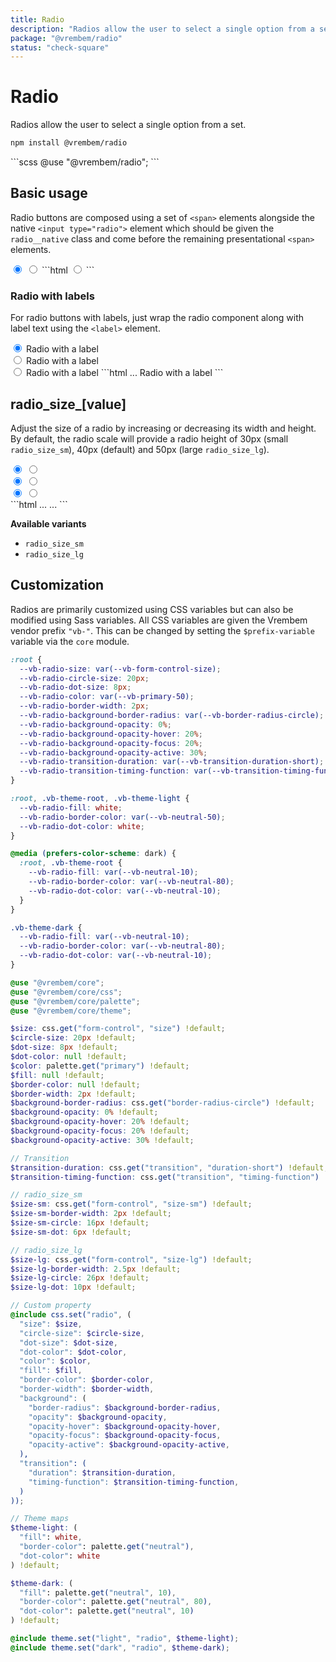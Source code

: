 ```yaml
---
title: Radio
description: "Radios allow the user to select a single option from a set."
package: "@vrembem/radio"
status: "check-square"
---
```



# Radio

Radios allow the user to select a single option from a set.

```sh
npm install @vrembem/radio
```

<CodeExample lang="scss">
  ```scss
  @use "@vrembem/radio";
  ```
</CodeExample>

## Basic usage

Radio buttons are composed using a set of `<span>` elements alongside the native `<input type="radio">` element which should be given the `radio__native` class and come before the remaining presentational `<span>` elements.

<CodeExample>
  <Fragment slot="output">
    <span class="radio">
      <input type="radio" class="radio__native" name="example-1" value="1" checked />
      <span class="radio__background">
        <span class="radio__circle">
          <span class="radio__dot"></span>
        </span>
      </span>
    </span>
    <span class="radio">
      <input type="radio" class="radio__native" name="example-1" value="2" />
      <span class="radio__background">
        <span class="radio__circle">
          <span class="radio__dot"></span>
        </span>
      </span>
    </span>
  </Fragment>
  ```html
  <span class="radio">
    <input type="radio" class="radio__native">
    <span class="radio__background">
      <span class="radio__circle">
        <span class="radio__dot"></span>
      </span>
    </span>
  </span>
  ```
</CodeExample>

### Radio with labels

For radio buttons with labels, just wrap the radio component along with label text using the `<label>` element.

<CodeExample>
  <Fragment slot="output">
    <label class="display-inline-flex flex-align-center flex-gap-xs">
      <span class="radio">
        <input type="radio" class="radio__native" name="example-2" value="1" checked />
        <span class="radio__background">
          <span class="radio__circle">
            <span class="radio__dot"></span>
          </span>
        </span>
      </span>
      <span>Radio with a label</span>
    </label>
    <br />
    <label class="display-inline-flex flex-align-center flex-gap-xs">
      <span class="radio">
        <input type="radio" class="radio__native" name="example-2" value="2" />
        <span class="radio__background">
          <span class="radio__circle">
            <span class="radio__dot"></span>
          </span>
        </span>
      </span>
      <span>Radio with a label</span>
    </label>
    <br />
    <label class="display-inline-flex flex-align-center flex-gap-xs">
      <span class="radio">
        <input type="radio" class="radio__native" name="example-2" value="3" />
        <span class="radio__background">
          <span class="radio__circle">
            <span class="radio__dot"></span>
          </span>
        </span>
      </span>
      <span>Radio with a label</span>
    </label>
  </Fragment>
  ```html
  <label>
    <span class="radio">
      ...
    </span>
    <span>Radio with a label</span>
  </label>
  ```
</CodeExample>

## radio_size_[value]

Adjust the size of a radio by increasing or decreasing its width and height. By default, the radio scale will provide a radio height of 30px (small `radio_size_sm`), 40px (default) and 50px (large `radio_size_lg`).

<CodeExample>
  <Fragment slot="output">
    <div class="level flex-gap-xl">
      <div>
        <span class="radio radio_size_sm">
          <input type="radio" class="radio__native" name="example-3" checked />
          <span class="radio__background">
            <span class="radio__circle">
              <span class="radio__dot"></span>
            </span>
          </span>
        </span>
        <span class="radio radio_size_sm">
          <input type="radio" class="radio__native" name="example-3" />
          <span class="radio__background">
            <span class="radio__circle">
              <span class="radio__dot"></span>
            </span>
          </span>
        </span>
      </div>
      <div>
        <span class="radio">
          <input type="radio" class="radio__native" name="example-4" checked />
          <span class="radio__background">
            <span class="radio__circle">
              <span class="radio__dot"></span>
            </span>
          </span>
        </span>
        <span class="radio">
          <input type="radio" class="radio__native" name="example-4" />
          <span class="radio__background">
            <span class="radio__circle">
              <span class="radio__dot"></span>
            </span>
          </span>
        </span>
      </div>
      <div>
        <span class="radio radio_size_lg">
          <input type="radio" class="radio__native" name="example-5" checked />
          <span class="radio__background">
            <span class="radio__circle">
              <span class="radio__dot"></span>
            </span>
          </span>
        </span>
        <span class="radio radio_size_lg">
          <input type="radio" class="radio__native" name="example-5" />
          <span class="radio__background">
            <span class="radio__circle">
              <span class="radio__dot"></span>
            </span>
          </span>
        </span>
      </div>
    </div>
  </Fragment>
  ```html
  <span class="radio radio_size_sm">
    ...
  </span>

  <span class="radio radio_size_lg">
    ...
  </span>
  ```
</CodeExample>

**Available variants**

- `radio_size_sm`
- `radio_size_lg`

## Customization

Radios are primarily customized using CSS variables but can also be modified using Sass variables. All CSS variables are given the Vrembem vendor prefix `"vb-"`. This can be changed by setting the `$prefix-variable` variable via the `core` module.

<DocBlock name="CSS Variables" src="radio/src/_root.scss">

  ```scss
  :root {
    --vb-radio-size: var(--vb-form-control-size);
    --vb-radio-circle-size: 20px;
    --vb-radio-dot-size: 8px;
    --vb-radio-color: var(--vb-primary-50);
    --vb-radio-border-width: 2px;
    --vb-radio-background-border-radius: var(--vb-border-radius-circle);
    --vb-radio-background-opacity: 0%;
    --vb-radio-background-opacity-hover: 20%;
    --vb-radio-background-opacity-focus: 20%;
    --vb-radio-background-opacity-active: 30%;
    --vb-radio-transition-duration: var(--vb-transition-duration-short);
    --vb-radio-transition-timing-function: var(--vb-transition-timing-function);
  }

  :root, .vb-theme-root, .vb-theme-light {
    --vb-radio-fill: white;
    --vb-radio-border-color: var(--vb-neutral-50);
    --vb-radio-dot-color: white;
  }

  @media (prefers-color-scheme: dark) {
    :root, .vb-theme-root {
      --vb-radio-fill: var(--vb-neutral-10);
      --vb-radio-border-color: var(--vb-neutral-80);
      --vb-radio-dot-color: var(--vb-neutral-10);
    }
  }

  .vb-theme-dark {
    --vb-radio-fill: var(--vb-neutral-10);
    --vb-radio-border-color: var(--vb-neutral-80);
    --vb-radio-dot-color: var(--vb-neutral-10);
  }
  ```
</DocBlock>

<DocBlock name="SCSS Variables" src="radio/src/_variables.scss">

  ```scss
  @use "@vrembem/core";
  @use "@vrembem/core/css";
  @use "@vrembem/core/palette";
  @use "@vrembem/core/theme";

  $size: css.get("form-control", "size") !default;
  $circle-size: 20px !default;
  $dot-size: 8px !default;
  $dot-color: null !default;
  $color: palette.get("primary") !default;
  $fill: null !default;
  $border-color: null !default;
  $border-width: 2px !default;
  $background-border-radius: css.get("border-radius-circle") !default;
  $background-opacity: 0% !default;
  $background-opacity-hover: 20% !default;
  $background-opacity-focus: 20% !default;
  $background-opacity-active: 30% !default;

  // Transition
  $transition-duration: css.get("transition", "duration-short") !default;
  $transition-timing-function: css.get("transition", "timing-function") !default;

  // radio_size_sm
  $size-sm: css.get("form-control", "size-sm") !default;
  $size-sm-border-width: 2px !default;
  $size-sm-circle: 16px !default;
  $size-sm-dot: 6px !default;

  // radio_size_lg
  $size-lg: css.get("form-control", "size-lg") !default;
  $size-lg-border-width: 2.5px !default;
  $size-lg-circle: 26px !default;
  $size-lg-dot: 10px !default;

  // Custom property
  @include css.set("radio", (
    "size": $size,
    "circle-size": $circle-size,
    "dot-size": $dot-size,
    "dot-color": $dot-color,
    "color": $color,
    "fill": $fill,
    "border-color": $border-color,
    "border-width": $border-width,
    "background": (
      "border-radius": $background-border-radius,
      "opacity": $background-opacity,
      "opacity-hover": $background-opacity-hover,
      "opacity-focus": $background-opacity-focus,
      "opacity-active": $background-opacity-active,
    ),
    "transition": (
      "duration": $transition-duration,
      "timing-function": $transition-timing-function,
    )
  ));

  // Theme maps
  $theme-light: (
    "fill": white,
    "border-color": palette.get("neutral"),
    "dot-color": white
  ) !default;

  $theme-dark: (
    "fill": palette.get("neutral", 10),
    "border-color": palette.get("neutral", 80),
    "dot-color": palette.get("neutral", 10)
  ) !default;

  @include theme.set("light", "radio", $theme-light);
  @include theme.set("dark", "radio", $theme-dark);
  ```
</DocBlock>
